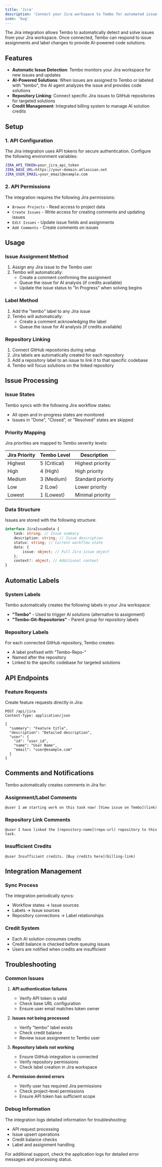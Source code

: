 ```yaml
---
title: 'Jira'
description: 'Connect your Jira workspace to Tembo for automated issue management and AI-powered solutions'
icon: 'bug'
---
```


The Jira integration allows Tembo to automatically detect and solve issues from your Jira workspace. Once connected, Tembo can respond to issue assignments and label changes to provide AI-powered code solutions.

## Features

- **Automatic Issue Detection**: Tembo monitors your Jira workspace for new issues and updates
- **AI-Powered Solutions**: When issues are assigned to Tembo or labeled with "tembo", the AI agent analyzes the issue and provides code solutions
- **Repository Linking**: Connect specific Jira issues to GitHub repositories for targeted solutions
- **Credit Management**: Integrated billing system to manage AI solution credits

## Setup

### 1. API Configuration

The Jira integration uses API tokens for secure authentication. Configure the following environment variables:

```bash
JIRA_API_TOKEN=your_jira_api_token
JIRA_BASE_URL=https://your-domain.atlassian.net
JIRA_USER_EMAIL=your_email@example.com
```

### 2. API Permissions

The integration requires the following Jira permissions:

- `Browse Projects` - Read access to project data
- `Create Issues` - Write access for creating comments and updating issues
- `Edit Issues` - Update issue fields and assignments
- `Add Comments` - Create comments on issues

## Usage

### Issue Assignment Method

1. Assign any Jira issue to the Tembo user
2. Tembo will automatically:
   - Create a comment confirming the assignment
   - Queue the issue for AI analysis (if credits available)
   - Update the issue status to "In Progress" when solving begins

### Label Method

1. Add the "tembo" label to any Jira issue
2. Tembo will automatically:
   - Create a comment acknowledging the label
   - Queue the issue for AI analysis (if credits available)

### Repository Linking

1. Connect GitHub repositories during setup
2. Jira labels are automatically created for each repository
3. Add a repository label to an issue to link it to that specific codebase
4. Tembo will focus solutions on the linked repository

## Issue Processing

### Issue States

Tembo syncs with the following Jira workflow states:

- All open and in-progress states are monitored
- Issues in "Done", "Closed", or "Resolved" states are skipped

### Priority Mapping

Jira priorities are mapped to Tembo severity levels:

| Jira Priority | Tembo Level  | Description       |
| ------------- | ------------ | ----------------- |
| Highest       | 5 (Critical) | Highest priority  |
| High          | 4 (High)     | High priority     |
| Medium        | 3 (Medium)   | Standard priority |
| Low           | 2 (Low)      | Lower priority    |
| Lowest        | 1 (Lowest)   | Minimal priority  |

### Data Structure

Issues are stored with the following structure:

```typescript
interface JiraIssueData {
	task: string; // Issue summary
	description: string; // Issue description
	status: string; // Current workflow state
	data: {
		issue: object; // Full Jira issue object
	};
	context?: object; // Additional context
}
```

## Automatic Labels

### System Labels

Tembo automatically creates the following labels in your Jira workspace:

- **"Tembo"** - Used to trigger AI solutions (alternative to assignment)
- **"Tembo-Git-Repositories"** - Parent group for repository labels

### Repository Labels

For each connected GitHub repository, Tembo creates:

- A label prefixed with "Tembo-Repo-"
- Named after the repository
- Linked to the specific codebase for targeted solutions

## API Endpoints

### Feature Requests

Create feature requests directly in Jira:

```http
POST /api/jira
Content-Type: application/json

{
  "summary": "Feature title",
  "description": "Detailed description",
  "user": {
    "id": "user_id",
    "name": "User Name",
    "email": "user@example.com"
  }
}
```

## Comments and Notifications

Tembo automatically creates comments in Jira for:

### Assignment/Label Comments

```
@user I am starting work on this task now! [View issue on Tembo](link)
```

### Repository Link Comments

```
@user I have linked the [repository-name](repo-url) repository to this task.
```

### Insufficient Credits

```
@user Insufficient credits. [Buy credits here](billing-link)
```

## Integration Management

### Sync Process

The integration periodically syncs:

- Workflow states → Issue sources
- Labels → Issue sources
- Repository connections → Label relationships

### Credit System

- Each AI solution consumes credits
- Credit balance is checked before queuing issues
- Users are notified when credits are insufficient

## Troubleshooting

### Common Issues

1. **API authentication failures**

   - Verify API token is valid
   - Check base URL configuration
   - Ensure user email matches token owner

2. **Issues not being processed**

   - Verify "tembo" label exists
   - Check credit balance
   - Review issue assignment to Tembo user

3. **Repository labels not working**
   - Ensure GitHub integration is connected
   - Verify repository permissions
   - Check label creation in Jira workspace

4. **Permission denied errors**
   - Verify user has required Jira permissions
   - Check project-level permissions
   - Ensure API token has sufficient scope

### Debug Information

The integration logs detailed information for troubleshooting:

- API request processing
- Issue upsert operations
- Credit balance checks
- Label and assignment handling

For additional support, check the application logs for detailed error messages and processing status.